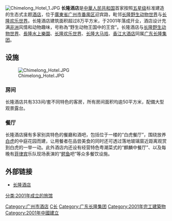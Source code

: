 [[File:Chimelong_Hotel_1.JPG|right]]
{{coord|23.0040|N|113.3224|E|display=title}}
'''长隆酒店'''是[[中華人民共和国|中華人民共和国]]首家按照[[五星级|五星级]]标准建造的生态式主题[[酒店|酒店]]，位于[[廣東省|廣東省]][[广州市|广州市]][[番禺区|番禺区]]迎宾路，毗邻[[长隆野生动物世界|长隆野生动物世界]]与[[长隆欢乐世界|长隆欢乐世界]]。长隆酒店建筑面积超过8万平方米，于2001年落成开业，酒店设计充满[[非洲|非洲]]风情和动物趣味，号称為“野生动物王国中的王宫”。长隆酒店与[[长隆野生动物世界|长隆野生动物世界]]、[[長隆水上樂園|長隆水上樂園]]、[[长隆欢乐世界|长隆欢乐世界]]、[[长隆大马戏|长隆大马戏]]、[[香江大酒店|香江大酒店]]同属[[广东长隆集团|广东长隆集团]]。

==设施==
[[File:Chimelong_Hotel.JPG|left]]

===房间===
长隆酒店共有333间/套不同特色的客房，所有房间面积均逾50平方米，配備大型观景露台。

===餐厅===
长隆酒店擁有多家别具特色的餐廳和酒吧，包括位于一楼的“白虎餐厅”，围绕放养[[白虎|白虎]]的中庭花园而建，让用餐者在品尝美食的同时还可透过落地玻璃窗近距离观赏到白虎的一举一动。此外酒店内还设有经营特色粤潮菜式的“麒麟中餐厅”、以及每晚有[[菲律宾|菲律宾]]乐队现场表演的“[[鳄鱼|鳄鱼]]吧”等众多餐饮设施。

==外部链接==
* [http://www.chimelonghotel.com/ 长隆酒店]{{dead link|date=2018年5月 |bot=InternetArchiveBot |fix-attempted=yes }}
{{廣州}}
[[Category:广州市酒店|Category:广州市酒店]]
[[Category:番禺区|C长]]
[[Category:广东长隆集团|Category:广东长隆集团]]
[[Category:2001年完工建築物|Category:2001年完工建築物]]
[[Category:2001年中國建立|Category:2001年中國建立]]
[[分类:2001年成立的旅馆|分类:2001年成立的旅馆]]